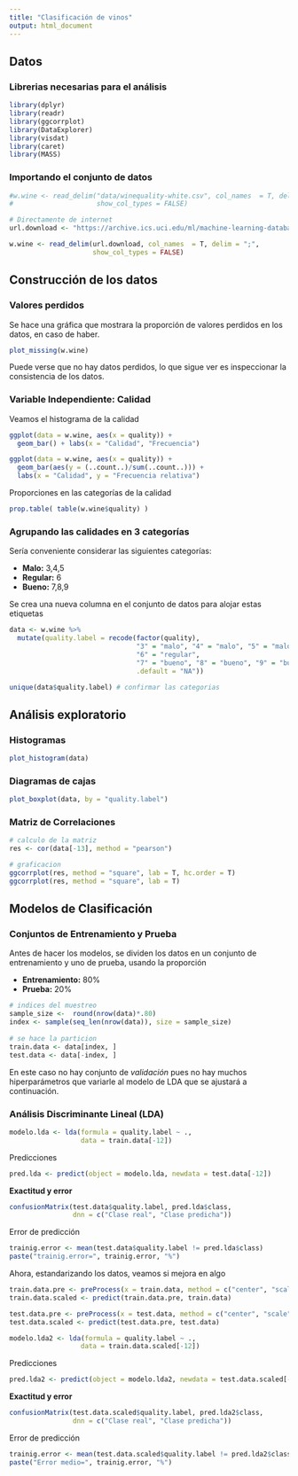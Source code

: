 ```yaml
---
title: "Clasificación de vinos"
output: html_document
---
```



## Datos

### Librerias necesarias para el análisis

```r
library(dplyr)
library(readr)
library(ggcorrplot)
library(DataExplorer)
library(visdat)
library(caret)
library(MASS)
```

### Importando el conjunto de datos

```r
#w.wine <- read_delim("data/winequality-white.csv", col_names  = T, delim = ";",
#                     show_col_types = FALSE)

# Directamente de internet
url.download <- "https://archive.ics.uci.edu/ml/machine-learning-databases/wine-quality/winequality-white.csv"

w.wine <- read_delim(url.download, col_names  = T, delim = ";",
                     show_col_types = FALSE)
```

## Construcción de los datos
### Valores perdidos

Se hace una gráfica que mostrara la proporción de valores perdidos en los datos, en caso de haber.

```r
plot_missing(w.wine)
```

Puede verse que no hay datos perdidos, lo que sigue ver es inspeccionar la consistencia de los datos.



### Variable Independiente: Calidad

Veamos el histograma de la calidad

```r
ggplot(data = w.wine, aes(x = quality)) + 
  geom_bar() + labs(x = "Calidad", "Frecuencia")

ggplot(data = w.wine, aes(x = quality)) + 
  geom_bar(aes(y = (..count..)/sum(..count..))) + 
  labs(x = "Calidad", y = "Frecuencia relativa")
```

Proporciones en las categorías de la calidad

```r
prop.table( table(w.wine$quality) )
```
### Agrupando las calidades en 3 categorías

Sería conveniente considerar las siguientes categorías:

-   **Malo:** 3,4,5
-   **Regular:** 6 
-   **Bueno:** 7,8,9

Se crea una nueva columna en el conjunto de datos para alojar estas etiquetas

```r
data <- w.wine %>% 
  mutate(quality.label = recode(factor(quality), 
                                "3" = "malo", "4" = "malo", "5" = "malo",
                                "6" = "regular",
                                "7" = "bueno", "8" = "bueno", "9" = "bueno",
                                .default = "NA"))

unique(data$quality.label) # confirmar las categorias
```

## Análisis exploratorio

### Histogramas

```r
plot_histogram(data)
```

### Diagramas de cajas
```r
plot_boxplot(data, by = "quality.label")
```



### Matriz de Correlaciones

```r
# calculo de la matriz
res <- cor(data[-13], method = "pearson") 

# graficacion
ggcorrplot(res, method = "square", lab = T, hc.order = T)
ggcorrplot(res, method = "square", lab = T)
```

## Modelos de Clasificación
### Conjuntos de Entrenamiento y Prueba
Antes de hacer los modelos, se dividen los datos en un conjunto de entrenamiento y uno de prueba, usando la proporción

- **Entrenamiento:** 80%
- **Prueba:** 20%

```r
# indices del muestreo
sample_size <-  round(nrow(data)*.80) 
index <- sample(seq_len(nrow(data)), size = sample_size)
 
# se hace la particion
train.data <- data[index, ]
test.data <- data[-index, ]
```


En este caso no hay conjunto de *validación* pues no hay muchos hiperparámetros que variarle al modelo de LDA que se ajustará a continuación.


### Análisis Discriminante Lineal (LDA)

```r
modelo.lda <- lda(formula = quality.label ~ .,
                  data = train.data[-12])
```

Predicciones

```r
pred.lda <- predict(object = modelo.lda, newdata = test.data[-12])
```

**Exactitud y error**

```r
confusionMatrix(test.data$quality.label, pred.lda$class, 
                dnn = c("Clase real", "Clase predicha"))
```
Error de predicción
```r
trainig.error <- mean(test.data$quality.label != pred.lda$class) 
paste("trainig.error=", trainig.error, "%")
```

Ahora, estandarizando los datos, veamos si mejora en algo

```r
train.data.pre <- preProcess(x = train.data, method = c("center", "scale"))
train.data.scaled <- predict(train.data.pre, train.data)

test.data.pre <- preProcess(x = test.data, method = c("center", "scale"))
test.data.scaled <- predict(test.data.pre, test.data)
```



```r
modelo.lda2 <- lda(formula = quality.label ~ .,
                  data = train.data.scaled[-12])
```

Predicciones

```r
pred.lda2 <- predict(object = modelo.lda2, newdata = test.data.scaled[-12])
```

**Exactitud y error**
```r
confusionMatrix(test.data.scaled$quality.label, pred.lda2$class, 
                dnn = c("Clase real", "Clase predicha"))
```
Error de predicción
```r
trainig.error <- mean(test.data.scaled$quality.label != pred.lda2$class) 
paste("Error medio=", trainig.error, "%")
```

